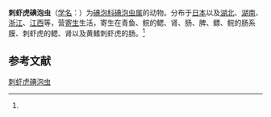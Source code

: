 {{Speciesbox
| name = 刺虾虎碘泡虫
| status = 
| status_system = 
| image = 
| genus = Myxobolus
| species = acanthogobii
| authority = (Hoshina, 1952)<ref name='id9448'>{{cite web| url =http://www.bioinfo.cn/db05/BjdwSpecies.php?action=view&id=9448| title =刺虾虎碘泡虫| work =《中国动物物种编目数据库》| publisher =中国科学院微生物研究所| author =中国科学院动物研究所| accessdate =2009-04-16| deadurl =yes| archiveurl =https://web.archive.org/web/20160305055820/http://www.bioinfo.cn/db05/BjdwSpecies.php?action=view&id=9448| archivedate =2016-03-05}}</ref>
}}

'''刺虾虎碘泡虫'''（[[学名|学名]]：{{lang|la|''Myxobolus acanthogobii''}}）为[[碘泡科|碘泡科]][[碘泡虫属|碘泡虫属]]的动物。分布于[[日本|日本]]以及[[湖北|湖北]]、[[湖南|湖南]]、[[浙江|浙江]]、[[江西|江西]]等，营[[寄生|寄生]]生活，寄生在青鱼、鲩的鳃、肾、肠、脾、鳔、鲩的肠系膜、刺虾虎的鳃、肾以及黄鳍刺虾虎的肠。<ref name='id9448'/>

== 参考文献 ==
{{reflist}}

{{Wikispecies|Myxobolus acanthogobii}}
{{Taxonbar|from=Q2307748}}

[[Category:碘泡虫属|刺虾虎碘泡虫]]


{{Cnidarian-stub}}